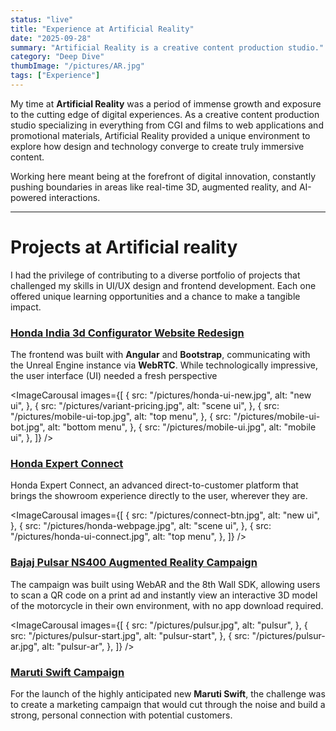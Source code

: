 ```yaml
---
status: "live"
title: "Experience at Artificial Reality"
date: "2025-09-28"
summary: "Artificial Reality is a creative content production studio."
category: "Deep Dive"
thumbImage: "/pictures/AR.jpg"
tags: ["Experience"]
---
```


My time at **Artificial Reality** was a period of immense growth and exposure to the cutting edge of digital experiences. As a creative content production studio specializing in everything from CGI and films to web applications and promotional materials, Artificial Reality provided a unique environment to explore how design and technology converge to create truly immersive content.

Working here meant being at the forefront of digital innovation, constantly pushing boundaries in areas like real-time 3D, augmented reality, and AI-powered interactions.

---

# Projects at Artificial reality

I had the privilege of contributing to a diverse portfolio of projects that challenged my skills in UI/UX design and frontend development. Each one offered unique learning opportunities and a chance to make a tangible impact.

### [Honda India 3d Configurator Website Redesign](/projects/honda-ui-redesign "Honda India 3d Configurator Website Redesign")

The frontend was built with **Angular** and **Bootstrap**, communicating with the Unreal Engine instance via **WebRTC**. While technologically impressive, the user interface (UI) needed a fresh perspective

<ImageCarousal
  images={[
    {
      src: "/pictures/honda-ui-new.jpg",
      alt: "new  ui",
    },
    {
      src: "/pictures/variant-pricing.jpg",
      alt: "scene ui",
    },
    {
      src: "/pictures/mobile-ui-top.jpg",
      alt: "top menu",
    },
    {
      src: "/pictures/mobile-ui-bot.jpg",
      alt: "bottom menu",
    },
    {
      src: "/pictures/mobile-ui.jpg",
      alt: "mobile ui",
    },
  ]}
/>

### [Honda Expert Connect](/projects/honda-expert-connect "Honda Expert Connect")

Honda Expert Connect, an advanced direct-to-customer platform that brings the showroom experience directly to the user, wherever they are.

<ImageCarousal
  images={[
    {
      src: "/pictures/connect-btn.jpg",
      alt: "new  ui",
    },
    {
      src: "/pictures/honda-webpage.jpg",
      alt: "scene ui",
    },
    {
      src: "/pictures/honda-ui-connect.jpg",
      alt: "top menu",
    },
  ]}
/>

### [Bajaj Pulsar NS400 Augmented Reality Campaign](/projects/pulsar-ar "Bajaj Pulsar NS400 Augmented Reality Campaign")

The campaign was built using WebAR and the 8th Wall SDK, allowing users to scan a QR code on a print ad and instantly view an interactive 3D model of the motorcycle in their own environment, with no app download required.

<ImageCarousal
  images={[
    {
      src: "/pictures/pulsur.jpg",
      alt: "pulsur",
    },
    {
      src: "/pictures/pulsur-start.jpg",
      alt: "pulsur-start",
    },
    {
      src: "/pictures/pulsur-ar.jpg",
      alt: "pulsur-ar",
    },
  ]}
/>

### [Maruti Swift Campaign](/projects/swift-ai-campaign "Maruti Swift Campaign")

For the launch of the highly anticipated new **Maruti Swift**, the challenge was to create a marketing campaign that would cut through the noise and build a strong, personal connection with potential customers.

<ImageWrapper src="/pictures/swift.jpg" alt="swift" />
